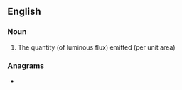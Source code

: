 {{also|émittance}}
==English==

===Noun===
{{en-noun|~}}
{{wikipedia}}

# The quantity (of luminous flux) emitted (per unit area)

===Anagrams===
* {{anagrams|en|antemetic}}